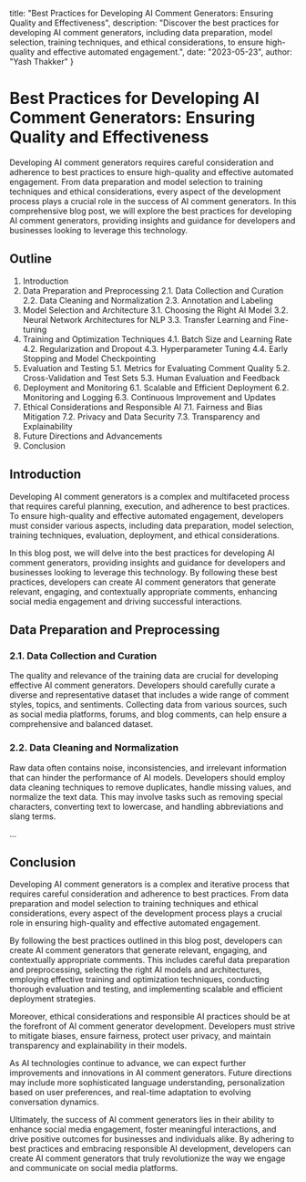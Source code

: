  title: "Best Practices for Developing AI Comment Generators: Ensuring Quality and Effectiveness",
  description: "Discover the best practices for developing AI comment generators, including data preparation, model selection, training techniques, and ethical considerations, to ensure high-quality and effective automated engagement.",
  date: "2023-05-23",
  author: "Yash Thakker"
}

# Best Practices for Developing AI Comment Generators: Ensuring Quality and Effectiveness

Developing AI comment generators requires careful consideration and adherence to best practices to ensure high-quality and effective automated engagement. From data preparation and model selection to training techniques and ethical considerations, every aspect of the development process plays a crucial role in the success of AI comment generators. In this comprehensive blog post, we will explore the best practices for developing AI comment generators, providing insights and guidance for developers and businesses looking to leverage this technology.

## Outline

1. Introduction
2. Data Preparation and Preprocessing
   2.1. Data Collection and Curation
   2.2. Data Cleaning and Normalization
   2.3. Annotation and Labeling
3. Model Selection and Architecture
   3.1. Choosing the Right AI Model
   3.2. Neural Network Architectures for NLP
   3.3. Transfer Learning and Fine-tuning
4. Training and Optimization Techniques
   4.1. Batch Size and Learning Rate
   4.2. Regularization and Dropout
   4.3. Hyperparameter Tuning
   4.4. Early Stopping and Model Checkpointing
5. Evaluation and Testing
   5.1. Metrics for Evaluating Comment Quality
   5.2. Cross-Validation and Test Sets
   5.3. Human Evaluation and Feedback
6. Deployment and Monitoring
   6.1. Scalable and Efficient Deployment
   6.2. Monitoring and Logging
   6.3. Continuous Improvement and Updates
7. Ethical Considerations and Responsible AI
   7.1. Fairness and Bias Mitigation
   7.2. Privacy and Data Security
   7.3. Transparency and Explainability
8. Future Directions and Advancements
9. Conclusion

## Introduction

Developing AI comment generators is a complex and multifaceted process that requires careful planning, execution, and adherence to best practices. To ensure high-quality and effective automated engagement, developers must consider various aspects, including data preparation, model selection, training techniques, evaluation, deployment, and ethical considerations.

In this blog post, we will delve into the best practices for developing AI comment generators, providing insights and guidance for developers and businesses looking to leverage this technology. By following these best practices, developers can create AI comment generators that generate relevant, engaging, and contextually appropriate comments, enhancing social media engagement and driving successful interactions.

## Data Preparation and Preprocessing

### 2.1. Data Collection and Curation

The quality and relevance of the training data are crucial for developing effective AI comment generators. Developers should carefully curate a diverse and representative dataset that includes a wide range of comment styles, topics, and sentiments. Collecting data from various sources, such as social media platforms, forums, and blog comments, can help ensure a comprehensive and balanced dataset.

### 2.2. Data Cleaning and Normalization

Raw data often contains noise, inconsistencies, and irrelevant information that can hinder the performance of AI models. Developers should employ data cleaning techniques to remove duplicates, handle missing values, and normalize the text data. This may involve tasks such as removing special characters, converting text to lowercase, and handling abbreviations and slang terms.

...

## Conclusion

Developing AI comment generators is a complex and iterative process that requires careful consideration and adherence to best practices. From data preparation and model selection to training techniques and ethical considerations, every aspect of the development process plays a crucial role in ensuring high-quality and effective automated engagement.

By following the best practices outlined in this blog post, developers can create AI comment generators that generate relevant, engaging, and contextually appropriate comments. This includes careful data preparation and preprocessing, selecting the right AI models and architectures, employing effective training and optimization techniques, conducting thorough evaluation and testing, and implementing scalable and efficient deployment strategies.

Moreover, ethical considerations and responsible AI practices should be at the forefront of AI comment generator development. Developers must strive to mitigate biases, ensure fairness, protect user privacy, and maintain transparency and explainability in their models.

As AI technologies continue to advance, we can expect further improvements and innovations in AI comment generators. Future directions may include more sophisticated language understanding, personalization based on user preferences, and real-time adaptation to evolving conversation dynamics.

Ultimately, the success of AI comment generators lies in their ability to enhance social media engagement, foster meaningful interactions, and drive positive outcomes for businesses and individuals alike. By adhering to best practices and embracing responsible AI development, developers can create AI comment generators that truly revolutionize the way we engage and communicate on social media platforms.